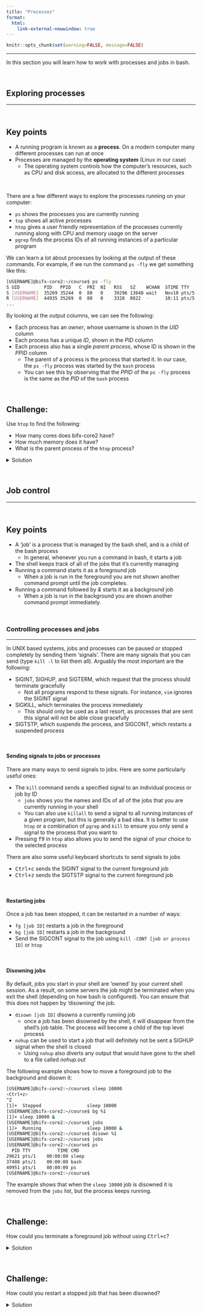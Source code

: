 ```yaml
---
title: "Processes"
format:
  html:
    link-external-newwindow: true
---
```


<head>

```{=html}
<script src="https://kit.fontawesome.com/ece750edd7.js" crossorigin="anonymous"></script>
```
</head>

```r
knitr::opts_chunk$set(warning=FALSE, message=FALSE)
```

------------------------------------------------------------------------

In this section you will learn how to work with processes and jobs in bash.

<br>

## Exploring processes

------------------------------------------------------------------------

<br>

::: key-points
<h2><i class="fas fa-thumbtack"></i> Key points</h2>

-   A running program is known as a **process**. On a modern computer many different processes can run at once
-   Processes are managed by the **operating system** (Linux in our case)
    -   The operating system controls how the computer's resources, such as CPU and disk access, are allocated to the different processes
:::

<br>

There are a few different ways to explore the processes running on your computer:

-   `ps` shows the processes you are currently running
-   `top` shows all active processes
-   `htop` gives a user friendly representation of the processes currently running along with CPU and memory usage on the server
-   `pgrep` finds the process IDs of all running instances of a particular program

We can learn a lot about processes by looking at the output of these commands. For example, if we run the command `ps -fly` we get something like this:

```bash
[USERNAME]@bifx-core2:~/course$ ps -fly
S UID         PID   PPID   C  PRI  NI   RSS   SZ    WCHAN  STIME TTY          TIME CMD
S [USERNAME]  35269 35244  0  80   0    39296 13648 wait   Nov10 pts/5    00:00:04 -bash
R [USERNAME]  44935 35269  0  80   0    3328  8822  -      10:11 pts/5    00:00:00 ps -fly
...
```

By looking at the output columns, we can see the following:

-   Each process has an *owner*, whose username is shown in the *UID* column
-   Each process has a unique *ID*, shown in the *PID* column
-   Each process also has a single *parent process*, whose ID is shown in the *PPID* column
    -   The parent of a process is the process that started it. In our case, the `ps -fly` process was started by the `bash` process
    -   You can see this by observing that the *PPID* of the `ps -fly` process is the same as the *PID* of the `bash` process

<br>

::: challenge
<h2><i class="fas fa-pencil-alt"></i> Challenge:</h2>

Use `htop` to find the following:

<ul>

<li>How many cores does bifx-core2 have?</li>

<li>How much memory does it have?</li>

<li>What is the parent process of the `htop` process?</li>

</ul>

<details>

<summary>Solution</summary>

::: solution
<h2><i class="far fa-eye"></i> Solution:</h2>

Run `htop -u [USERNAME]` to start `htop` and display only your own processes. At the top of the `htop` screen there is a bar chart style representation of each of the cores on the server, showing how busy each core is. bifx-core2 has 64 cores. There is also a bar entitled *Mem*, with the total memory shown to its right. bifx-core2 has 504G. To find the parent process of `htop` press <kbd>F5</kbd> to see a tree view. Then press <kbd>F3</kbd> and search for `htop`. The parent process is `bash`, visible above the `htop` process.
:::

</details>
:::

<br>

## Job control

------------------------------------------------------------------------

<br>

::: key-points
<h2><i class="fas fa-thumbtack"></i> Key points</h2>

-   A 'job' is a process that is managed by the bash shell, and is a child of the bash process
    -   In general, whenever you run a command in bash, it starts a job
-   The shell keeps track of all of the jobs that it's currently managing
-   Running a command starts it as a foreground job
    -   When a job is run in the foreground you are not shown another command prompt until the job completes.
-   Running a command followed by *&* starts it as a background job
    -   When a job is run in the background you are shown another command prompt immediately.
:::

<br>

### Controlling processes and jobs

------------------------------------------------------------------------

In UNIX based systems, jobs and processes can be paused or stopped completely by sending them 'signals'. There are many signals that you can send (type `kill -l` to list them all). Arguably the most important are the following:

-   SIGINT, SIGHUP, and SIGTERM, which request that the process should terminate gracefully
    -   Not all programs respond to these signals. For instance, `vim` ignores the SIGINT signal
-   SIGKILL, which terminates the process immediately
    -   This should only be used as a last resort, as processes that are sent this signal will not be able close gracefully
-   SIGTSTP, which suspends the process, and SIGCONT, which restarts a suspended process

<br>

#### Sending signals to jobs or processes

There are many ways to send signals to jobs. Here are some particularly useful ones:

-   The `kill` command sends a specified signal to an individual process or job by ID
    -   `jobs` shows you the names and IDs of all of the jobs that you are currently running in your shell
    -   You can also use `killall` to send a signal to all running instances of a given program, but this is generally a bad idea. It is better to use `htop` or a combination of `pgrep` and `kill` to ensure you only send a signal to the process that you want to
-   Pressing <kbd>f9</kbd> in `htop` also allows you to send the signal of your choice to the selected process

There are also some useful keyboard shortcuts to send signals to jobs

-   <kbd>Ctrl+c</kbd> sends the SIGINT signal to the current foreground job
-   <kbd>Ctrl+z</kbd> sends the SIGTSTP signal to the current foreground job

<br>

#### Restarting jobs

Once a job has been stopped, it can be restarted in a number of ways:

-   `fg [job ID]` restarts a job in the foreground
-   `bg [job ID]` restarts a job in the background
-   Send the SIGCONT signal to the job using `kill -CONT [job or process ID]` or `htop`

<br>

#### Disowning jobs

By default, jobs you start in your shell are 'owned' by your current shell session. As a result, on some servers the job might be terminated when you exit the shell (depending on how bash is configured). You can ensure that this does not happen by 'disowning' the job.

-   `disown [job ID]` disowns a currently running job
    -   once a job has been disowned by the shell, it will disappear from the shell's job table. The process will become a child of the top level process
-   `nohup` can be used to start a job that will definitely not be sent a SIGHUP signal when the shell is closed
    -   Using `nohup` also diverts any output that would have gone to the shell to a file called *nohup.out*

The following example shows how to move a foreground job to the background and disown it:

```bash
[USERNAME]@bifx-core2:~/course$ sleep 10000
<Ctrl+z>
^Z
[1]+  Stopped                 sleep 10000
[USERNAME]@bifx-core2:~/course$ bg %1
[1]+ sleep 10000 &
[USERNAME]@bifx-core2:~/course$ jobs
[1]+  Running                 sleep 10000 &
[USERNAME]@bifx-core2:~/course$ disown %1
[USERNAME]@bifx-core2:~/course$ jobs
[USERNAME]@bifx-core2:~/course$ ps
  PID TTY          TIME CMD
29621 pts/1    00:00:00 sleep
37480 pts/1    00:00:00 bash
40951 pts/1    00:00:00 ps
[USERNAME]@bifx-core2:~/course$ 
```

The example shows that when the `sleep 10000` job is disowned it is removed from the `jobs` list, but the process keeps running.

<br>

::: challenge
<h2><i class="fas fa-pencil-alt"></i> Challenge:</h2>

How could you terminate a foreground job without using <kbd>Ctrl+c</kbd>?

<details>

<summary>Solution</summary>

::: solution
<h2><i class="far fa-eye"></i> Solution:</h2>

One way would be to pause the job with <kbd>Ctrl+z</kbd>, and then use `kill -INT [job ID]` to send a SIGINT signal to the job
:::

</details>
:::

<br>

::: challenge
<h2><i class="fas fa-pencil-alt"></i> Challenge:</h2>

How could you restart a stopped job that has been disowned?

<details>

<summary>Solution</summary>

::: solution
<h2><i class="far fa-eye"></i> Solution:</h2>

You could use `htop` or `ps` to find the process IDs of the stopped processes, and then use `kill -CONT [process ID]` to send a SIGCONT signal to those processes.
:::

</details>
:::

<br>
